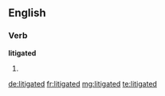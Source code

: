 ==English==

===Verb===
'''litigated'''

# {{past of|[[litigate]]}}

[[de:litigated]]
[[fr:litigated]]
[[mg:litigated]]
[[te:litigated]]